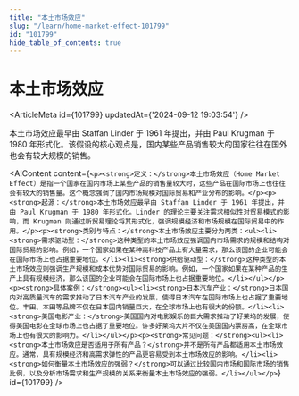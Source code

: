 ```yaml
---
title: "本土市场效应"
slug: "/learn/home-market-effect-101799"
id: "101799"
hide_table_of_contents: true
---
```



# 本土市场效应

<ArticleMeta id={101799} updatedAt={'2024-09-12 19:03:54'} />
<div className='border-solid border-b border-t-0 my-4 border-[var(--ifm-color-gray-300)]' />

本土市场效应最早由 Staffan Linder 于 1961 年提出，并由 Paul Krugman 于 1980 年形式化。该假设的核心观点是，国内某些产品销售较大的国家往往在国外也会有较大规模的销售。

<AIContent content={`<p><strong>定义：</strong>本土市场效应（Home Market Effect）是指一个国家在国内市场上某些产品的销售量较大时，这些产品在国际市场上也往往会有较大的销售量。这个概念强调了国内市场规模对国际贸易和产业分布的影响。</p><p><strong>起源：</strong>本土市场效应最早由 Staffan Linder 于 1961 年提出，并由 Paul Krugman 于 1980 年形式化。Linder 的理论主要关注需求相似性对贸易模式的影响，而 Krugman 则通过新贸易理论将其形式化，强调规模经济和市场规模在国际贸易中的作用。</p><p><strong>类别与特点：</strong>本土市场效应主要分为两类：<ul><li><strong>需求驱动型：</strong>这种类型的本土市场效应强调国内市场需求的规模和结构对国际贸易的影响。例如，一个国家如果在某种高科技产品上有大量需求，那么该国的企业可能会在国际市场上也占据重要地位。</li><li><strong>供给驱动型：</strong>这种类型的本土市场效应则强调生产规模和成本优势对国际贸易的影响。例如，一个国家如果在某种产品的生产上具有规模经济，那么该国的企业可能会在国际市场上也占据重要地位。</li></ul></p><p><strong>具体案例：</strong><ul><li><strong>日本汽车产业：</strong>日本国内对高质量汽车的需求推动了日本汽车产业的发展，使得日本汽车在国际市场上也占据了重要地位。丰田、本田等品牌不仅在日本国内销量巨大，在全球市场上也有很大的份额。</li><li><strong>美国电影产业：</strong>美国国内对电影娱乐的巨大需求推动了好莱坞的发展，使得美国电影在全球市场上也占据了重要地位。许多好莱坞大片不仅在美国国内票房高，在全球市场上也有很大的影响力。</li></ul></p><p><strong>常见问题：</strong><ul><li><strong>本土市场效应是否适用于所有产品？</strong>并不是所有产品都适用本土市场效应。通常，具有规模经济和高需求弹性的产品更容易受到本土市场效应的影响。</li><li><strong>如何衡量本土市场效应的强弱？</strong>可以通过比较国内市场和国际市场的销售比例，以及分析市场需求和生产规模的关系来衡量本土市场效应的强弱。</li></ul></p>`} id={101799} />
